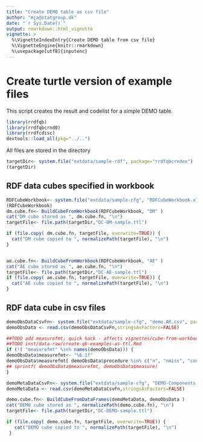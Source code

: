 ```yaml
---
title: "Create DEMO table as csv file"
author: "mja@statgroup.dk"
date: "`r Sys.Date()`"
output: rmarkdown::html_vignette
vignette: >
  %\VignetteIndexEntry{Create DEMO table from csv file}
  %\VignetteEngine{knitr::rmarkdown}
  %\usepackage[utf8]{inputenc}
---
```


# Create turtle version of example files

This script creates the result and codelist for a simple DEMO table.

```r
library(rrdfqb)
library(rrdfqbcrnd0)
library(rrdfcdisc)
devtools::load_all(pkg="../..")
```

All files are stored in the directory
```r
targetDir<- system.file("extdata/sample-rdf", package="rrdfqbcrndex")
(targetDir)
```

## RDF data cubes specified in workbook

```r
RDFCubeWorkbook<- system.file("extdata/sample-cfg", "RDFCubeWorkbook.xlsx", package="rrdfqbcrndex")
(RDFCubeWorkbook)
dm.cube.fn<- BuildCubeFromWorkbook(RDFCubeWorkbook, "DM" )
cat("DM cube stored as ", dm.cube.fn, "\n")
targetFile<- file.path(targetDir,"DC-DM-sample.ttl")

if (file.copy( dm.cube.fn, targetFile, overwrite=TRUE)) {
  cat("DM cube copied to ", normalizePath(targetFile), "\n")
}


ae.cube.fn<- BuildCubeFromWorkbook(RDFCubeWorkbook, "AE" )
cat("AE cube stored as ", ae.cube.fn, "\n")
targetFile<- file.path(targetDir,"DC-AE-sample.ttl")
if (file.copy( ae.cube.fn, targetFile, overwrite=TRUE)) {
  cat("AE cube copied to ", normalizePath(targetFile), "\n")
}

```

## RDF data cube in csv files

```r
demoObsDataCsvFn<- system.file("extdata/sample-cfg", "demo.AR.csv", package="rrdfqbcrndex")
demoObsData <- read.csv(demoObsDataCsvFn,stringsAsFactors=FALSE)

##TODO add measurefmt; quick hack - affects vignettes/cube-from-workbook.Rmd and
##TODO inst/data-raw/create-qb-examples-as-ttl.Rmd
if (!( "measurefmt" %in% names(demoObsData))) {
demoObsData$measurefmt<- "%6.1f"
demoObsData$measurefmt[ demoObsData$procedure %in% c("n", "nmiss", "count") ]<- "%6.0f"
## sprintf( demoObsData$measurefmt, demoObsData$measure)
}

demoMetaDataCsvFn<- system.file("extdata/sample-cfg", "DEMO-Components.csv", package="rrdfqbcrndex")
demoMetaData <- read.csv(demoMetaDataCsvFn,stringsAsFactors=FALSE)

demo.cube.fn<- BuildCubeFromDataFrames(demoMetaData, demoObsData )
cat("DEMO cube stored as ", normalizePath(demo.cube.fn), "\n")
targetFile<- file.path(targetDir,"DC-DEMO-sample.ttl")

if (file.copy( demo.cube.fn, targetFile, overwrite=TRUE)) {
   cat("DEMO cube copied to ", normalizePath(targetFile), "\n")
 }

```

